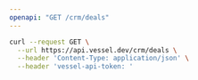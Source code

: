 ```yaml
---
openapi: "GET /crm/deals"
---
```


<RequestExample>

```bash Request
curl --request GET \
  --url https://api.vessel.dev/crm/deals \
  --header 'Content-Type: application/json' \
  --header 'vessel-api-token: '
```

</RequestExample>
